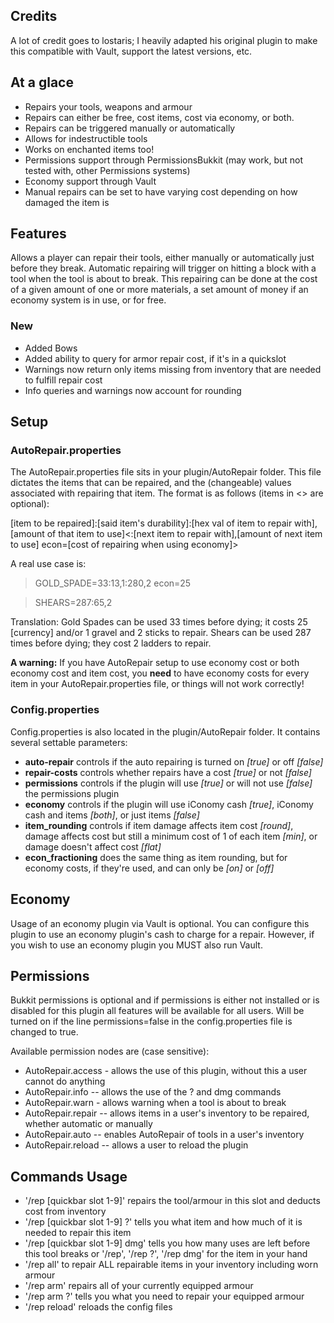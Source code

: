 ==Credits==
A lot of credit goes to lostaris; I heavily adapted his original plugin to make this compatible with Vault, support the latest versions, etc.
==At a glace==
*Repairs your tools, weapons and armour
*Repairs can either be free, cost items, cost via economy, or both.
*Repairs can be triggered manually or automatically
*Allows for indestructible tools
*Works on enchanted items too!
*Permissions support through PermissionsBukkit (may work, but not tested with, other Permissions systems)
*Economy support through Vault
*Manual repairs can be set to have varying cost depending on how damaged the item is

==Features==
Allows a player can repair their tools, either manually or automatically just before they break. Automatic repairing will trigger on hitting a block with a tool when the tool is about to break. This repairing can be done at the cost of a given amount of one or more materials, a set amount of money if an economy system is in use, or for free.

===New===
* Added Bows
* Added ability to query for armor repair cost, if it's in a quickslot
* Warnings now return only items missing from inventory that are needed to fulfill repair cost
* Info queries and warnings now account for rounding

==Setup==
===AutoRepair.properties===
The AutoRepair.properties file sits in your plugin/AutoRepair folder. This file dictates the items that can be repaired, and the (changeable) values associated with repairing that item. The format is as follows (items in <> are optional):


<nowiki>[item to be repaired]:[said item's durability]:[hex val of item to repair with],[amount of that item to use]<:[next item to repair with],[amount of next item to use] econ=[cost of repairing when using economy]></nowiki>

A real use case is:

<blockquote>GOLD_SPADE=33:13,1:280,2 econ=25</blockquote>
<blockquote>SHEARS=287:65,2</blockquote>

Translation: Gold Spades can be used 33 times before dying; it costs 25 [currency] and/or 1 gravel and 2 sticks to repair. Shears can be used 287 times before dying; they cost 2 ladders to repair.

'''A warning:''' If you have AutoRepair setup to use economy cost or both economy cost and item cost, you '''need''' to have economy costs for every item in your AutoRepair.properties file, or things will not work correctly!

===Config.properties===
Config.properties is also located in the plugin/AutoRepair folder. It contains several settable parameters:
*'''auto-repair''' controls if the auto repairing is turned on ''[true]'' or off ''[false]''
*'''repair-costs''' controls whether repairs have a cost ''[true]'' or not ''[false]''
*'''permissions''' controls if the plugin will use ''[true]'' or will not use ''[false]'' the permissions plugin
*'''economy''' controls if the plugin will use iConomy cash ''[true]'', iConomy cash and items ''[both]'', or just items ''[false]''
*'''item_rounding''' controls if item damage affects item cost ''[round]'', damage affects cost but still a minimum cost of 1 of each item ''[min]'', or damage doesn't affect cost ''[flat]''
*'''econ_fractioning''' does the same thing as item rounding, but for economy costs, if they're used, and can only be ''[on]'' or ''[off]''

==Economy==
Usage of an economy plugin via Vault is optional. You can configure this plugin to use an economy plugin's cash to charge for a repair. However, if you wish to use an economy plugin you MUST also run Vault.

==Permissions==
Bukkit permissions is optional and if permissions is either not installed or is disabled for this plugin all features will be available for all users. Will be turned on if the line permissions=false in the config.properties file is changed to true.

Available permission nodes are (case sensitive):
*AutoRepair.access - allows the use of this plugin, without this a user cannot do anything
*AutoRepair.info -- allows the use of the ? and dmg commands
*AutoRepair.warn - allows warning when a tool is about to break
*AutoRepair.repair -- allows items in a user's inventory to be repaired, whether automatic or manually
*AutoRepair.auto -- enables AutoRepair of tools in a user's inventory
*AutoRepair.reload -- allows a user to reload the plugin


==Commands Usage==
*'/rep [quickbar slot 1-9]' repairs the tool/armour in this slot and deducts cost from inventory
*'/rep [quickbar slot 1-9] ?' tells you what item and how much of it is needed to repair this item
*'/rep [quickbar slot 1-9] dmg' tells you how many uses are left before this tool breaks or '/rep', '/rep ?', '/rep dmg' for the item in your hand
*'/rep all' to repair ALL repairable items in your inventory including worn armour
*'/rep arm' repairs all of your currently equipped armour
*'/rep arm ?' tells you what you need to repair your equipped armour
*'/rep reload' reloads the config files